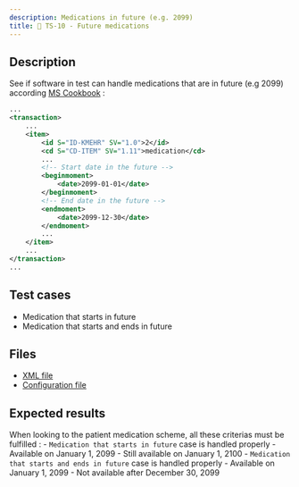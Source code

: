 ```yaml
---
description: Medications in future (e.g. 2099)
title: 🚀 TS-10 - Future medications
---
```


## Description

See if software in test can handle medications that are in future (e.g 2099) according [MS Cookbook](https://www.ehealth.fgov.be/standards/kmehr/file/cc73d96153bbd5448a56f19d925d05b1379c7f21/057e64396c1ea312a0b01607b0f94e4adcf456e8/20210331-safe_cookbook_medicatieschema_v5.8_en.pdf) :

```xml title="Example"
...
<transaction>
    ...
    <item>
        <id S="ID-KMEHR" SV="1.0">2</id>
        <cd S="CD-ITEM" SV="1.11">medication</cd>
        ...
        <!-- Start date in the future -->
        <beginmoment>
            <date>2099-01-01</date>
        </beginmoment>
        <!-- End date in the future -->
        <endmoment>
            <date>2099-12-30</date>
        </endmoment>
        ...
    </item>
    ...
</transaction>
...
```

## Test cases

- Medication that starts in future
- Medication that starts and ends in future

## Files

- [XML file](https://github.com/smals-jy/KMEHR-tests/blob/main/output/ms/TS-10-future-drugs.xml)
- [Configuration file](https://github.com/smals-jy/KMEHR-tests/blob/main/configurations/ms/TS-10-future-drugs.ts)

## Expected results

When looking to the patient medication scheme, all these criterias must be fulfilled :
    - `Medication that starts in future` case is handled properly 
        - Available on January 1, 2099
        - Still available on January 1, 2100
    - `Medication that starts and ends in future` case is handled properly 
        - Available on January 1, 2099
        - Not available after December 30, 2099